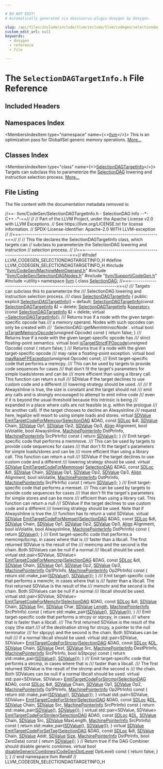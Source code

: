 ```yaml
---

# DO NOT EDIT!
# Automatically generated via docusaurus-plugin-doxygen by Doxygen.

slug: /api/files/include/include/llvm/include/llvm/codegen/selectiondagtargetinfo-h
custom_edit_url: null
keywords:
  - doxygen
  - reference
  - file

---
```





# The `SelectionDAGTargetInfo.h` File Reference

<DoxygenPage pluginConfig={pluginConfig}>



## Included Headers

<IncludesList>
<IncludesListItem
  filePath="llvm/CodeGen/MachineMemOperand.h"
  permalink="/docs/api/files/include/include/llvm/include/llvm/codegen/machinememoperand-h"
  isLocal="true" />
<IncludesListItem
  filePath="llvm/CodeGen/SelectionDAGNodes.h"
  permalink="/docs/api/files/include/include/llvm/include/llvm/codegen/selectiondagnodes-h"
  isLocal="true" />
<IncludesListItem
  filePath="llvm/Support/CodeGen.h"
  permalink="/docs/api/files/include/include/llvm/include/llvm/support/codegen-h"
  isLocal="true" />
<IncludesListItem
  filePath="utility"
  permalink=""
  isLocal="false" />
</IncludesList>

## Namespaces Index

<MembersIndex>

<MembersIndexItem
  type="namespace"
  name={<><a href="/docs/api/namespaces/llvm">llvm</a></>}>
This is an optimization pass for GlobalISel generic memory operations. <a href="/docs/api/namespaces/llvm/#details">More...</a>
</MembersIndexItem>

</MembersIndex>

## Classes Index

<MembersIndex>

<MembersIndexItem
  type="class"
  name={<><a href="/docs/api/classes/llvm/selectiondagtargetinfo">SelectionDAGTargetInfo</a></>}>
Targets can subclass this to parameterize the <a href="/docs/api/classes/llvm/selectiondag">SelectionDAG</a> lowering and instruction selection process. <a href="/docs/api/classes/llvm/selectiondagtargetinfo/#details">More...</a>
</MembersIndexItem>

</MembersIndex>


## File Listing

The file content with the documentation metadata removed is:

<ProgramListing>

<Link id="l00001" /><CodeLine lineNumber="1"><Highlight kind="comment">//==- llvm/CodeGen/SelectionDAGTargetInfo.h - SelectionDAG Info --&#42;- C++ -&#42;-==//</Highlight><Highlight kind="normal"></Highlight></CodeLine>
<Link id="l00002" /><CodeLine lineNumber="2"><Highlight kind="normal"></Highlight><Highlight kind="comment">//</Highlight><Highlight kind="normal"></Highlight></CodeLine>
<Link id="l00003" /><CodeLine lineNumber="3"><Highlight kind="normal"></Highlight><Highlight kind="comment">// Part of the LLVM Project, under the Apache License v2.0 with LLVM Exceptions.</Highlight><Highlight kind="normal"></Highlight></CodeLine>
<Link id="l00004" /><CodeLine lineNumber="4"><Highlight kind="normal"></Highlight><Highlight kind="comment">// See https://llvm.org/LICENSE.txt for license information.</Highlight><Highlight kind="normal"></Highlight></CodeLine>
<Link id="l00005" /><CodeLine lineNumber="5"><Highlight kind="normal"></Highlight><Highlight kind="comment">// SPDX-License-Identifier: Apache-2.0 WITH LLVM-exception</Highlight><Highlight kind="normal"></Highlight></CodeLine>
<Link id="l00006" /><CodeLine lineNumber="6"><Highlight kind="normal"></Highlight><Highlight kind="comment">//</Highlight><Highlight kind="normal"></Highlight></CodeLine>
<Link id="l00007" /><CodeLine lineNumber="7"><Highlight kind="normal"></Highlight><Highlight kind="comment">//===----------------------------------------------------------------------===//</Highlight><Highlight kind="normal"></Highlight></CodeLine>
<Link id="l00008" /><CodeLine lineNumber="8"><Highlight kind="normal"></Highlight><Highlight kind="comment">//</Highlight><Highlight kind="normal"></Highlight></CodeLine>
<Link id="l00009" /><CodeLine lineNumber="9"><Highlight kind="normal"></Highlight><Highlight kind="comment">// This file declares the SelectionDAGTargetInfo class, which targets can</Highlight><Highlight kind="normal"></Highlight></CodeLine>
<Link id="l00010" /><CodeLine lineNumber="10"><Highlight kind="normal"></Highlight><Highlight kind="comment">// subclass to parameterize the SelectionDAG lowering and instruction</Highlight><Highlight kind="normal"></Highlight></CodeLine>
<Link id="l00011" /><CodeLine lineNumber="11"><Highlight kind="normal"></Highlight><Highlight kind="comment">// selection process.</Highlight><Highlight kind="normal"></Highlight></CodeLine>
<Link id="l00012" /><CodeLine lineNumber="12"><Highlight kind="normal"></Highlight><Highlight kind="comment">//</Highlight><Highlight kind="normal"></Highlight></CodeLine>
<Link id="l00013" /><CodeLine lineNumber="13"><Highlight kind="normal"></Highlight><Highlight kind="comment">//===----------------------------------------------------------------------===//</Highlight><Highlight kind="normal"></Highlight></CodeLine>
<Link id="l00014" /><CodeLine lineNumber="14"><Highlight kind="normal"></Highlight></CodeLine>
<Link id="l00015" /><CodeLine lineNumber="15"><Highlight kind="normal"></Highlight><Highlight kind="preprocessor">#ifndef LLVM&#95;CODEGEN&#95;SELECTIONDAGTARGETINFO&#95;H</Highlight><Highlight kind="normal"></Highlight></CodeLine>
<Link id="l00016" /><CodeLine lineNumber="16"><Highlight kind="normal"></Highlight><Highlight kind="preprocessor">#define LLVM&#95;CODEGEN&#95;SELECTIONDAGTARGETINFO&#95;H</Highlight><Highlight kind="normal"></Highlight></CodeLine>
<Link id="l00017" /><CodeLine lineNumber="17"><Highlight kind="normal"></Highlight></CodeLine>
<Link id="l00018" /><CodeLine lineNumber="18"><Highlight kind="normal"></Highlight><Highlight kind="preprocessor">#include &quot;<a href="/docs/api/files/include/include/llvm/include/llvm/codegen/machinememoperand-h">llvm/CodeGen/MachineMemOperand.h</a>&quot;</Highlight><Highlight kind="normal"></Highlight></CodeLine>
<Link id="l00019" /><CodeLine lineNumber="19"><Highlight kind="normal"></Highlight><Highlight kind="preprocessor">#include &quot;<a href="/docs/api/files/include/include/llvm/include/llvm/codegen/selectiondagnodes-h">llvm/CodeGen/SelectionDAGNodes.h</a>&quot;</Highlight><Highlight kind="normal"></Highlight></CodeLine>
<Link id="l00020" /><CodeLine lineNumber="20"><Highlight kind="normal"></Highlight><Highlight kind="preprocessor">#include &quot;<a href="/docs/api/files/include/include/llvm/include/llvm/support/codegen-h">llvm/Support/CodeGen.h</a>&quot;</Highlight><Highlight kind="normal"></Highlight></CodeLine>
<Link id="l00021" /><CodeLine lineNumber="21"><Highlight kind="normal"></Highlight><Highlight kind="preprocessor">#include &lt;utility&gt;</Highlight><Highlight kind="normal"></Highlight></CodeLine>
<Link id="l00022" /><CodeLine lineNumber="22"><Highlight kind="normal"></Highlight></CodeLine>
<Link id="l00023" /><CodeLine lineNumber="23"><Highlight kind="normal"></Highlight><Highlight kind="keyword">namespace </Highlight><Highlight kind="normal"><a href="/docs/api/namespaces/llvm">llvm</a> &#123;</Highlight></CodeLine>
<Link id="l00024" /><CodeLine lineNumber="24"><Highlight kind="normal"></Highlight></CodeLine>
<Link id="l00025" /><CodeLine lineNumber="25"><Highlight kind="normal"></Highlight><Highlight kind="keyword">class </Highlight><Highlight kind="normal"><a href="/docs/api/classes/llvm/selectiondag">SelectionDAG</a>;</Highlight></CodeLine>
<Link id="l00026" /><CodeLine lineNumber="26"><Highlight kind="normal"></Highlight></CodeLine>
<Link id="l00027" /><CodeLine lineNumber="27"><Highlight kind="normal"></Highlight><Highlight kind="comment">//===----------------------------------------------------------------------===//</Highlight><Highlight kind="comment"></Highlight></CodeLine>
<Link id="l00028" /><CodeLine lineNumber="28"><Highlight kind="comment">/// Targets can subclass this to parameterize the</Highlight></CodeLine>
<Link id="l00029" /><CodeLine lineNumber="29"><Highlight kind="comment">/// SelectionDAG lowering and instruction selection process.</Highlight></CodeLine>
<Link id="l00030" /><CodeLine lineNumber="30"><Highlight kind="comment">///</Highlight><Highlight kind="normal"></Highlight></CodeLine>
<Link id="l00031" /><CodeLine lineNumber="31" lineLink="/docs/api/classes/llvm/selectiondagtargetinfo"><Highlight kind="normal"></Highlight><Highlight kind="keyword">class </Highlight><Highlight kind="normal"><a href="/docs/api/classes/llvm/selectiondagtargetinfo/#ab0502306e2beb993aea908a84217c469">SelectionDAGTargetInfo</a> &#123;</Highlight></CodeLine>
<Link id="l00032" /><CodeLine lineNumber="32"><Highlight kind="normal"></Highlight><Highlight kind="keyword">public</Highlight><Highlight kind="normal">:</Highlight></CodeLine>
<Link id="l00033" /><CodeLine lineNumber="33" lineLink="/docs/api/classes/llvm/selectiondagtargetinfo/#ab0502306e2beb993aea908a84217c469"><Highlight kind="normal">  </Highlight><Highlight kind="keyword">explicit</Highlight><Highlight kind="normal"> <a href="/docs/api/classes/llvm/selectiondagtargetinfo/#ab0502306e2beb993aea908a84217c469">SelectionDAGTargetInfo</a>() = </Highlight><Highlight kind="keywordflow">default</Highlight><Highlight kind="normal">;</Highlight></CodeLine>
<Link id="l00034" /><CodeLine lineNumber="34" lineLink="/docs/api/classes/llvm/selectiondagtargetinfo/#aa61bd410a94f8b698f843aef6ae6e7ca"><Highlight kind="normal">  <a href="/docs/api/classes/llvm/selectiondagtargetinfo/#aa61bd410a94f8b698f843aef6ae6e7ca">SelectionDAGTargetInfo</a>(</Highlight><Highlight kind="keyword">const</Highlight><Highlight kind="normal"> <a href="/docs/api/classes/llvm/selectiondagtargetinfo/#ab0502306e2beb993aea908a84217c469">SelectionDAGTargetInfo</a> &amp;) = </Highlight><Highlight kind="keyword">delete</Highlight><Highlight kind="normal">;</Highlight></CodeLine>
<Link id="l00035" /><CodeLine lineNumber="35" lineLink="/docs/api/classes/llvm/selectiondagtargetinfo/#a83d3088ad6a2fea8b4957804d0448c84"><Highlight kind="normal">  <a href="/docs/api/classes/llvm/selectiondagtargetinfo/#ab0502306e2beb993aea908a84217c469">SelectionDAGTargetInfo</a> &amp;<a href="/docs/api/classes/llvm/selectiondagtargetinfo/#a83d3088ad6a2fea8b4957804d0448c84">operator=</a>(</Highlight><Highlight kind="keyword">const</Highlight><Highlight kind="normal"> <a href="/docs/api/classes/llvm/selectiondagtargetinfo/#ab0502306e2beb993aea908a84217c469">SelectionDAGTargetInfo</a> &amp;) = </Highlight><Highlight kind="keyword">delete</Highlight><Highlight kind="normal">;</Highlight></CodeLine>
<Link id="l00036" /><CodeLine lineNumber="36" lineLink="/docs/api/classes/llvm/selectiondagtargetinfo/#aea52b103c6c25ded5378afead657baf0"><Highlight kind="normal">  </Highlight><Highlight kind="keyword">virtual</Highlight><Highlight kind="normal"> <a href="/docs/api/classes/llvm/selectiondagtargetinfo/#aea52b103c6c25ded5378afead657baf0">~SelectionDAGTargetInfo</a>();</Highlight></CodeLine>
<Link id="l00037" /><CodeLine lineNumber="37"><Highlight kind="normal"></Highlight><Highlight kind="comment"></Highlight></CodeLine>
<Link id="l00038" /><CodeLine lineNumber="38"><Highlight kind="comment">  /// Returns true if a node with the given target-specific opcode has</Highlight></CodeLine>
<Link id="l00039" /><CodeLine lineNumber="39"><Highlight kind="comment">  /// a memory operand. Nodes with such opcodes can only be created with</Highlight></CodeLine>
<Link id="l00040" /><CodeLine lineNumber="40"><Highlight kind="comment">  /// &#96;SelectionDAG::getMemIntrinsicNode&#96;.</Highlight><Highlight kind="normal"></Highlight></CodeLine>
<Link id="l00041" /><CodeLine lineNumber="41" lineLink="/docs/api/classes/llvm/selectiondagtargetinfo/#a3c0c3b26a895016d5ee61ee67b858e1c"><Highlight kind="normal">  </Highlight><Highlight kind="keyword">virtual</Highlight><Highlight kind="normal"> </Highlight><Highlight kind="keywordtype">bool</Highlight><Highlight kind="normal"> <a href="/docs/api/classes/llvm/selectiondagtargetinfo/#a3c0c3b26a895016d5ee61ee67b858e1c">isTargetMemoryOpcode</a>(</Highlight><Highlight kind="keywordtype">unsigned</Highlight><Highlight kind="normal"> Opcode)</Highlight><Highlight kind="keyword"> const </Highlight><Highlight kind="normal">&#123; </Highlight><Highlight kind="keywordflow">return</Highlight><Highlight kind="normal"> </Highlight><Highlight kind="keyword">false</Highlight><Highlight kind="normal">; &#125;</Highlight></CodeLine>
<Link id="l00042" /><CodeLine lineNumber="42"><Highlight kind="normal"></Highlight><Highlight kind="comment"></Highlight></CodeLine>
<Link id="l00043" /><CodeLine lineNumber="43"><Highlight kind="comment">  /// Returns true if a node with the given target-specific opcode has</Highlight></CodeLine>
<Link id="l00044" /><CodeLine lineNumber="44"><Highlight kind="comment">  /// strict floating-point semantics.</Highlight><Highlight kind="normal"></Highlight></CodeLine>
<Link id="l00045" /><CodeLine lineNumber="45" lineLink="/docs/api/classes/llvm/selectiondagtargetinfo/#a1c7d8ab00dd44b2113928891f3d0884b"><Highlight kind="normal">  </Highlight><Highlight kind="keyword">virtual</Highlight><Highlight kind="normal"> </Highlight><Highlight kind="keywordtype">bool</Highlight><Highlight kind="normal"> <a href="/docs/api/classes/llvm/selectiondagtargetinfo/#a1c7d8ab00dd44b2113928891f3d0884b">isTargetStrictFPOpcode</a>(</Highlight><Highlight kind="keywordtype">unsigned</Highlight><Highlight kind="normal"> Opcode)</Highlight><Highlight kind="keyword"> const </Highlight><Highlight kind="normal">&#123; </Highlight><Highlight kind="keywordflow">return</Highlight><Highlight kind="normal"> </Highlight><Highlight kind="keyword">false</Highlight><Highlight kind="normal">; &#125;</Highlight></CodeLine>
<Link id="l00046" /><CodeLine lineNumber="46"><Highlight kind="normal"></Highlight><Highlight kind="comment"></Highlight></CodeLine>
<Link id="l00047" /><CodeLine lineNumber="47"><Highlight kind="comment">  /// Returns true if a node with the given target-specific opcode</Highlight></CodeLine>
<Link id="l00048" /><CodeLine lineNumber="48"><Highlight kind="comment">  /// may raise a floating-point exception.</Highlight><Highlight kind="normal"></Highlight></CodeLine>
<Link id="l00049" /><CodeLine lineNumber="49"><Highlight kind="normal">  </Highlight><Highlight kind="keyword">virtual</Highlight><Highlight kind="normal"> </Highlight><Highlight kind="keywordtype">bool</Highlight><Highlight kind="normal"> <a href="/docs/api/classes/llvm/selectiondagtargetinfo/#a27c3023f4c7395f3fadd98797bfd6e15">mayRaiseFPException</a>(</Highlight><Highlight kind="keywordtype">unsigned</Highlight><Highlight kind="normal"> Opcode) </Highlight><Highlight kind="keyword">const</Highlight><Highlight kind="normal">;</Highlight></CodeLine>
<Link id="l00050" /><CodeLine lineNumber="50"><Highlight kind="normal"></Highlight><Highlight kind="comment"></Highlight></CodeLine>
<Link id="l00051" /><CodeLine lineNumber="51"><Highlight kind="comment">  /// Emit target-specific code that performs a memcpy.</Highlight></CodeLine>
<Link id="l00052" /><CodeLine lineNumber="52"><Highlight kind="comment">  /// This can be used by targets to provide code sequences for cases</Highlight></CodeLine>
<Link id="l00053" /><CodeLine lineNumber="53"><Highlight kind="comment">  /// that don&#39;t fit the target&#39;s parameters for simple loads/stores and can be</Highlight></CodeLine>
<Link id="l00054" /><CodeLine lineNumber="54"><Highlight kind="comment">  /// more efficient than using a library call. This function can return a null</Highlight></CodeLine>
<Link id="l00055" /><CodeLine lineNumber="55"><Highlight kind="comment">  /// SDValue if the target declines to use custom code and a different</Highlight></CodeLine>
<Link id="l00056" /><CodeLine lineNumber="56"><Highlight kind="comment">  /// lowering strategy should be used.</Highlight></CodeLine>
<Link id="l00057" /><CodeLine lineNumber="57"><Highlight kind="comment">  ///</Highlight></CodeLine>
<Link id="l00058" /><CodeLine lineNumber="58"><Highlight kind="comment">  /// If AlwaysInline is true, the size is constant and the target should not</Highlight></CodeLine>
<Link id="l00059" /><CodeLine lineNumber="59"><Highlight kind="comment">  /// emit any calls and is strongly encouraged to attempt to emit inline code</Highlight></CodeLine>
<Link id="l00060" /><CodeLine lineNumber="60"><Highlight kind="comment">  /// even if it is beyond the usual threshold because this intrinsic is being</Highlight></CodeLine>
<Link id="l00061" /><CodeLine lineNumber="61"><Highlight kind="comment">  /// expanded in a place where calls are not feasible (e.g. within the prologue</Highlight></CodeLine>
<Link id="l00062" /><CodeLine lineNumber="62"><Highlight kind="comment">  /// for another call). If the target chooses to decline an AlwaysInline</Highlight></CodeLine>
<Link id="l00063" /><CodeLine lineNumber="63"><Highlight kind="comment">  /// request here, legalize will resort to using simple loads and stores.</Highlight><Highlight kind="normal"></Highlight></CodeLine>
<Link id="l00064" /><CodeLine lineNumber="64" lineLink="/docs/api/classes/llvm/selectiondagtargetinfo/#a67bbb4792405a5b68e5802e46549afd6"><Highlight kind="normal">  </Highlight><Highlight kind="keyword">virtual</Highlight><Highlight kind="normal"> <a href="/docs/api/classes/llvm/sdvalue">SDValue</a> <a href="/docs/api/classes/llvm/selectiondagtargetinfo/#a67bbb4792405a5b68e5802e46549afd6">EmitTargetCodeForMemcpy</a>(<a href="/docs/api/classes/llvm/selectiondag">SelectionDAG</a> &amp;DAG, </Highlight><Highlight kind="keyword">const</Highlight><Highlight kind="normal"> <a href="/docs/api/classes/llvm/sdloc">SDLoc</a> &amp;dl,</Highlight></CodeLine>
<Link id="l00065" /><CodeLine lineNumber="65"><Highlight kind="normal">                                          <a href="/docs/api/classes/llvm/sdvalue">SDValue</a> Chain, <a href="/docs/api/classes/llvm/sdvalue">SDValue</a> Op1,</Highlight></CodeLine>
<Link id="l00066" /><CodeLine lineNumber="66"><Highlight kind="normal">                                          <a href="/docs/api/classes/llvm/sdvalue">SDValue</a> Op2, <a href="/docs/api/classes/llvm/sdvalue">SDValue</a> Op3,</Highlight></CodeLine>
<Link id="l00067" /><CodeLine lineNumber="67"><Highlight kind="normal">                                          <a href="/docs/api/structs/llvm/align">Align</a> Alignment, </Highlight><Highlight kind="keywordtype">bool</Highlight><Highlight kind="normal"> isVolatile,</Highlight></CodeLine>
<Link id="l00068" /><CodeLine lineNumber="68"><Highlight kind="normal">                                          </Highlight><Highlight kind="keywordtype">bool</Highlight><Highlight kind="normal"> AlwaysInline,</Highlight></CodeLine>
<Link id="l00069" /><CodeLine lineNumber="69"><Highlight kind="normal">                                          <a href="/docs/api/structs/llvm/machinepointerinfo">MachinePointerInfo</a> DstPtrInfo,</Highlight></CodeLine>
<Link id="l00070" /><CodeLine lineNumber="70"><Highlight kind="normal">                                          <a href="/docs/api/structs/llvm/machinepointerinfo">MachinePointerInfo</a> SrcPtrInfo)</Highlight><Highlight kind="keyword"> const </Highlight><Highlight kind="normal">&#123;</Highlight></CodeLine>
<Link id="l00071" /><CodeLine lineNumber="71"><Highlight kind="normal">    </Highlight><Highlight kind="keywordflow">return</Highlight><Highlight kind="normal"> <a href="/docs/api/files/lib/lib/target/lib/target/aarch64/aarch64isellowering-cpp/#a51cb24bd3e700fcf2f93d1afbb555a16">SDValue</a>();</Highlight></CodeLine>
<Link id="l00072" /><CodeLine lineNumber="72"><Highlight kind="normal">  &#125;</Highlight></CodeLine>
<Link id="l00073" /><CodeLine lineNumber="73"><Highlight kind="normal"></Highlight><Highlight kind="comment"></Highlight></CodeLine>
<Link id="l00074" /><CodeLine lineNumber="74"><Highlight kind="comment">  /// Emit target-specific code that performs a memmove.</Highlight></CodeLine>
<Link id="l00075" /><CodeLine lineNumber="75"><Highlight kind="comment">  /// This can be used by targets to provide code sequences for cases</Highlight></CodeLine>
<Link id="l00076" /><CodeLine lineNumber="76"><Highlight kind="comment">  /// that don&#39;t fit the target&#39;s parameters for simple loads/stores and can be</Highlight></CodeLine>
<Link id="l00077" /><CodeLine lineNumber="77"><Highlight kind="comment">  /// more efficient than using a library call. This function can return a null</Highlight></CodeLine>
<Link id="l00078" /><CodeLine lineNumber="78"><Highlight kind="comment">  /// SDValue if the target declines to use custom code and a different</Highlight></CodeLine>
<Link id="l00079" /><CodeLine lineNumber="79"><Highlight kind="comment">  /// lowering strategy should be used.</Highlight><Highlight kind="normal"></Highlight></CodeLine>
<Link id="l00080" /><CodeLine lineNumber="80" lineLink="/docs/api/classes/llvm/selectiondagtargetinfo/#a4caafbad4d4d744ef029e7306ce6f0ce"><Highlight kind="normal">  </Highlight><Highlight kind="keyword">virtual</Highlight><Highlight kind="normal"> <a href="/docs/api/classes/llvm/sdvalue">SDValue</a> <a href="/docs/api/classes/llvm/selectiondagtargetinfo/#a4caafbad4d4d744ef029e7306ce6f0ce">EmitTargetCodeForMemmove</a>(</Highlight></CodeLine>
<Link id="l00081" /><CodeLine lineNumber="81"><Highlight kind="normal">      <a href="/docs/api/classes/llvm/selectiondag">SelectionDAG</a> &amp;DAG, </Highlight><Highlight kind="keyword">const</Highlight><Highlight kind="normal"> <a href="/docs/api/classes/llvm/sdloc">SDLoc</a> &amp;dl, <a href="/docs/api/classes/llvm/sdvalue">SDValue</a> Chain, <a href="/docs/api/classes/llvm/sdvalue">SDValue</a> Op1,</Highlight></CodeLine>
<Link id="l00082" /><CodeLine lineNumber="82"><Highlight kind="normal">      <a href="/docs/api/classes/llvm/sdvalue">SDValue</a> Op2, <a href="/docs/api/classes/llvm/sdvalue">SDValue</a> Op3, <a href="/docs/api/structs/llvm/align">Align</a> Alignment, </Highlight><Highlight kind="keywordtype">bool</Highlight><Highlight kind="normal"> isVolatile,</Highlight></CodeLine>
<Link id="l00083" /><CodeLine lineNumber="83"><Highlight kind="normal">      <a href="/docs/api/structs/llvm/machinepointerinfo">MachinePointerInfo</a> DstPtrInfo, <a href="/docs/api/structs/llvm/machinepointerinfo">MachinePointerInfo</a> SrcPtrInfo)</Highlight><Highlight kind="keyword"> const </Highlight><Highlight kind="normal">&#123;</Highlight></CodeLine>
<Link id="l00084" /><CodeLine lineNumber="84"><Highlight kind="normal">    </Highlight><Highlight kind="keywordflow">return</Highlight><Highlight kind="normal"> <a href="/docs/api/files/lib/lib/target/lib/target/aarch64/aarch64isellowering-cpp/#a51cb24bd3e700fcf2f93d1afbb555a16">SDValue</a>();</Highlight></CodeLine>
<Link id="l00085" /><CodeLine lineNumber="85"><Highlight kind="normal">  &#125;</Highlight></CodeLine>
<Link id="l00086" /><CodeLine lineNumber="86"><Highlight kind="normal"></Highlight><Highlight kind="comment"></Highlight></CodeLine>
<Link id="l00087" /><CodeLine lineNumber="87"><Highlight kind="comment">  /// Emit target-specific code that performs a memset.</Highlight></CodeLine>
<Link id="l00088" /><CodeLine lineNumber="88"><Highlight kind="comment">  /// This can be used by targets to provide code sequences for cases</Highlight></CodeLine>
<Link id="l00089" /><CodeLine lineNumber="89"><Highlight kind="comment">  /// that don&#39;t fit the target&#39;s parameters for simple stores and can be more</Highlight></CodeLine>
<Link id="l00090" /><CodeLine lineNumber="90"><Highlight kind="comment">  /// efficient than using a library call. This function can return a null</Highlight></CodeLine>
<Link id="l00091" /><CodeLine lineNumber="91"><Highlight kind="comment">  /// SDValue if the target declines to use custom code and a different</Highlight></CodeLine>
<Link id="l00092" /><CodeLine lineNumber="92"><Highlight kind="comment">  /// lowering strategy should be used. Note that if AlwaysInline is true the</Highlight></CodeLine>
<Link id="l00093" /><CodeLine lineNumber="93"><Highlight kind="comment">  /// function has to return a valid SDValue.</Highlight><Highlight kind="normal"></Highlight></CodeLine>
<Link id="l00094" /><CodeLine lineNumber="94" lineLink="/docs/api/classes/llvm/selectiondagtargetinfo/#a40967b1d1d4b4759d47d044e2d30da5c"><Highlight kind="normal">  </Highlight><Highlight kind="keyword">virtual</Highlight><Highlight kind="normal"> <a href="/docs/api/classes/llvm/sdvalue">SDValue</a> <a href="/docs/api/classes/llvm/selectiondagtargetinfo/#a40967b1d1d4b4759d47d044e2d30da5c">EmitTargetCodeForMemset</a>(<a href="/docs/api/classes/llvm/selectiondag">SelectionDAG</a> &amp;DAG, </Highlight><Highlight kind="keyword">const</Highlight><Highlight kind="normal"> <a href="/docs/api/classes/llvm/sdloc">SDLoc</a> &amp;dl,</Highlight></CodeLine>
<Link id="l00095" /><CodeLine lineNumber="95"><Highlight kind="normal">                                          <a href="/docs/api/classes/llvm/sdvalue">SDValue</a> Chain, <a href="/docs/api/classes/llvm/sdvalue">SDValue</a> Op1,</Highlight></CodeLine>
<Link id="l00096" /><CodeLine lineNumber="96"><Highlight kind="normal">                                          <a href="/docs/api/classes/llvm/sdvalue">SDValue</a> Op2, <a href="/docs/api/classes/llvm/sdvalue">SDValue</a> Op3,</Highlight></CodeLine>
<Link id="l00097" /><CodeLine lineNumber="97"><Highlight kind="normal">                                          <a href="/docs/api/structs/llvm/align">Align</a> Alignment, </Highlight><Highlight kind="keywordtype">bool</Highlight><Highlight kind="normal"> isVolatile,</Highlight></CodeLine>
<Link id="l00098" /><CodeLine lineNumber="98"><Highlight kind="normal">                                          </Highlight><Highlight kind="keywordtype">bool</Highlight><Highlight kind="normal"> AlwaysInline,</Highlight></CodeLine>
<Link id="l00099" /><CodeLine lineNumber="99"><Highlight kind="normal">                                          <a href="/docs/api/structs/llvm/machinepointerinfo">MachinePointerInfo</a> DstPtrInfo)</Highlight><Highlight kind="keyword"> const </Highlight><Highlight kind="normal">&#123;</Highlight></CodeLine>
<Link id="l00100" /><CodeLine lineNumber="100"><Highlight kind="normal">    </Highlight><Highlight kind="keywordflow">return</Highlight><Highlight kind="normal"> <a href="/docs/api/files/lib/lib/target/lib/target/aarch64/aarch64isellowering-cpp/#a51cb24bd3e700fcf2f93d1afbb555a16">SDValue</a>();</Highlight></CodeLine>
<Link id="l00101" /><CodeLine lineNumber="101"><Highlight kind="normal">  &#125;</Highlight></CodeLine>
<Link id="l00102" /><CodeLine lineNumber="102"><Highlight kind="normal"></Highlight><Highlight kind="comment"></Highlight></CodeLine>
<Link id="l00103" /><CodeLine lineNumber="103"><Highlight kind="comment">  /// Emit target-specific code that performs a memcmp/bcmp, in cases where that is</Highlight></CodeLine>
<Link id="l00104" /><CodeLine lineNumber="104"><Highlight kind="comment">  /// faster than a libcall. The first returned SDValue is the result of the</Highlight></CodeLine>
<Link id="l00105" /><CodeLine lineNumber="105"><Highlight kind="comment">  /// memcmp and the second is the chain. Both SDValues can be null if a normal</Highlight></CodeLine>
<Link id="l00106" /><CodeLine lineNumber="106"><Highlight kind="comment">  /// libcall should be used.</Highlight><Highlight kind="normal"></Highlight></CodeLine>
<Link id="l00107" /><CodeLine lineNumber="107"><Highlight kind="normal">  </Highlight><Highlight kind="keyword">virtual</Highlight><Highlight kind="normal"> std::pair&lt;SDValue, SDValue&gt;</Highlight></CodeLine>
<Link id="l00108" /><CodeLine lineNumber="108" lineLink="/docs/api/classes/llvm/selectiondagtargetinfo/#a4516852c8aca6ffe73e55e46f57e343f"><Highlight kind="normal">  <a href="/docs/api/classes/llvm/selectiondagtargetinfo/#a4516852c8aca6ffe73e55e46f57e343f">EmitTargetCodeForMemcmp</a>(<a href="/docs/api/classes/llvm/selectiondag">SelectionDAG</a> &amp;DAG, </Highlight><Highlight kind="keyword">const</Highlight><Highlight kind="normal"> <a href="/docs/api/classes/llvm/sdloc">SDLoc</a> &amp;dl, <a href="/docs/api/classes/llvm/sdvalue">SDValue</a> Chain,</Highlight></CodeLine>
<Link id="l00109" /><CodeLine lineNumber="109"><Highlight kind="normal">                          <a href="/docs/api/classes/llvm/sdvalue">SDValue</a> Op1, <a href="/docs/api/classes/llvm/sdvalue">SDValue</a> Op2, <a href="/docs/api/classes/llvm/sdvalue">SDValue</a> Op3,</Highlight></CodeLine>
<Link id="l00110" /><CodeLine lineNumber="110"><Highlight kind="normal">                          <a href="/docs/api/structs/llvm/machinepointerinfo">MachinePointerInfo</a> Op1PtrInfo,</Highlight></CodeLine>
<Link id="l00111" /><CodeLine lineNumber="111"><Highlight kind="normal">                          <a href="/docs/api/structs/llvm/machinepointerinfo">MachinePointerInfo</a> Op2PtrInfo)</Highlight><Highlight kind="keyword"> const </Highlight><Highlight kind="normal">&#123;</Highlight></CodeLine>
<Link id="l00112" /><CodeLine lineNumber="112"><Highlight kind="normal">    </Highlight><Highlight kind="keywordflow">return</Highlight><Highlight kind="normal"> std::make&#95;pair(<a href="/docs/api/files/lib/lib/target/lib/target/aarch64/aarch64isellowering-cpp/#a51cb24bd3e700fcf2f93d1afbb555a16">SDValue</a>(), <a href="/docs/api/files/lib/lib/target/lib/target/aarch64/aarch64isellowering-cpp/#a51cb24bd3e700fcf2f93d1afbb555a16">SDValue</a>());</Highlight></CodeLine>
<Link id="l00113" /><CodeLine lineNumber="113"><Highlight kind="normal">  &#125;</Highlight></CodeLine>
<Link id="l00114" /><CodeLine lineNumber="114"><Highlight kind="normal"></Highlight><Highlight kind="comment"></Highlight></CodeLine>
<Link id="l00115" /><CodeLine lineNumber="115"><Highlight kind="comment">  /// Emit target-specific code that performs a memchr, in cases where that is</Highlight></CodeLine>
<Link id="l00116" /><CodeLine lineNumber="116"><Highlight kind="comment">  /// faster than a libcall. The first returned SDValue is the result of the</Highlight></CodeLine>
<Link id="l00117" /><CodeLine lineNumber="117"><Highlight kind="comment">  /// memchr and the second is the chain. Both SDValues can be null if a normal</Highlight></CodeLine>
<Link id="l00118" /><CodeLine lineNumber="118"><Highlight kind="comment">  /// libcall should be used.</Highlight><Highlight kind="normal"></Highlight></CodeLine>
<Link id="l00119" /><CodeLine lineNumber="119"><Highlight kind="normal">  </Highlight><Highlight kind="keyword">virtual</Highlight><Highlight kind="normal"> std::pair&lt;SDValue, SDValue&gt;</Highlight></CodeLine>
<Link id="l00120" /><CodeLine lineNumber="120" lineLink="/docs/api/classes/llvm/selectiondagtargetinfo/#a7421121667c86338edabcd58422fc0de"><Highlight kind="normal">  <a href="/docs/api/classes/llvm/selectiondagtargetinfo/#a7421121667c86338edabcd58422fc0de">EmitTargetCodeForMemchr</a>(<a href="/docs/api/classes/llvm/selectiondag">SelectionDAG</a> &amp;DAG, </Highlight><Highlight kind="keyword">const</Highlight><Highlight kind="normal"> <a href="/docs/api/classes/llvm/sdloc">SDLoc</a> &amp;dl, <a href="/docs/api/classes/llvm/sdvalue">SDValue</a> Chain,</Highlight></CodeLine>
<Link id="l00121" /><CodeLine lineNumber="121"><Highlight kind="normal">                          <a href="/docs/api/classes/llvm/sdvalue">SDValue</a> Src, <a href="/docs/api/classes/llvm/sdvalue">SDValue</a> Char, <a href="/docs/api/classes/llvm/sdvalue">SDValue</a> <a href="/docs/api/namespaces/llvm/#a05f5b9a11bdcc5feba62899f95dcf878af6d9f1c7b49b7601fae6a545002a6763">Length</a>,</Highlight></CodeLine>
<Link id="l00122" /><CodeLine lineNumber="122"><Highlight kind="normal">                          <a href="/docs/api/structs/llvm/machinepointerinfo">MachinePointerInfo</a> SrcPtrInfo)</Highlight><Highlight kind="keyword"> const </Highlight><Highlight kind="normal">&#123;</Highlight></CodeLine>
<Link id="l00123" /><CodeLine lineNumber="123"><Highlight kind="normal">    </Highlight><Highlight kind="keywordflow">return</Highlight><Highlight kind="normal"> std::make&#95;pair(<a href="/docs/api/files/lib/lib/target/lib/target/aarch64/aarch64isellowering-cpp/#a51cb24bd3e700fcf2f93d1afbb555a16">SDValue</a>(), <a href="/docs/api/files/lib/lib/target/lib/target/aarch64/aarch64isellowering-cpp/#a51cb24bd3e700fcf2f93d1afbb555a16">SDValue</a>());</Highlight></CodeLine>
<Link id="l00124" /><CodeLine lineNumber="124"><Highlight kind="normal">  &#125;</Highlight></CodeLine>
<Link id="l00125" /><CodeLine lineNumber="125"><Highlight kind="normal"></Highlight><Highlight kind="comment"></Highlight></CodeLine>
<Link id="l00126" /><CodeLine lineNumber="126"><Highlight kind="comment">  /// Emit target-specific code that performs a strcpy or stpcpy, in cases</Highlight></CodeLine>
<Link id="l00127" /><CodeLine lineNumber="127"><Highlight kind="comment">  /// where that is faster than a libcall.</Highlight></CodeLine>
<Link id="l00128" /><CodeLine lineNumber="128"><Highlight kind="comment">  /// The first returned SDValue is the result of the copy (the start</Highlight></CodeLine>
<Link id="l00129" /><CodeLine lineNumber="129"><Highlight kind="comment">  /// of the destination string for strcpy, a pointer to the null terminator</Highlight></CodeLine>
<Link id="l00130" /><CodeLine lineNumber="130"><Highlight kind="comment">  /// for stpcpy) and the second is the chain.  Both SDValues can be null</Highlight></CodeLine>
<Link id="l00131" /><CodeLine lineNumber="131"><Highlight kind="comment">  /// if a normal libcall should be used.</Highlight><Highlight kind="normal"></Highlight></CodeLine>
<Link id="l00132" /><CodeLine lineNumber="132"><Highlight kind="normal">  </Highlight><Highlight kind="keyword">virtual</Highlight><Highlight kind="normal"> std::pair&lt;SDValue, SDValue&gt;</Highlight></CodeLine>
<Link id="l00133" /><CodeLine lineNumber="133" lineLink="/docs/api/classes/llvm/selectiondagtargetinfo/#a65ab13bbeee8f7d42c34cce961e1a5cf"><Highlight kind="normal">  <a href="/docs/api/classes/llvm/selectiondagtargetinfo/#a65ab13bbeee8f7d42c34cce961e1a5cf">EmitTargetCodeForStrcpy</a>(<a href="/docs/api/classes/llvm/selectiondag">SelectionDAG</a> &amp;DAG, </Highlight><Highlight kind="keyword">const</Highlight><Highlight kind="normal"> <a href="/docs/api/classes/llvm/sdloc">SDLoc</a> &amp;<a href="/docs/api/files/lib/lib/target/lib/target/arm/armslshardening-cpp/#ad467c4ab9119043f9b7750ab986be61a">DL</a>, <a href="/docs/api/classes/llvm/sdvalue">SDValue</a> Chain,</Highlight></CodeLine>
<Link id="l00134" /><CodeLine lineNumber="134"><Highlight kind="normal">                          <a href="/docs/api/classes/llvm/sdvalue">SDValue</a> Dest, <a href="/docs/api/classes/llvm/sdvalue">SDValue</a> Src,</Highlight></CodeLine>
<Link id="l00135" /><CodeLine lineNumber="135"><Highlight kind="normal">                          <a href="/docs/api/structs/llvm/machinepointerinfo">MachinePointerInfo</a> DestPtrInfo,</Highlight></CodeLine>
<Link id="l00136" /><CodeLine lineNumber="136"><Highlight kind="normal">                          <a href="/docs/api/structs/llvm/machinepointerinfo">MachinePointerInfo</a> SrcPtrInfo, </Highlight><Highlight kind="keywordtype">bool</Highlight><Highlight kind="normal"> isStpcpy)</Highlight><Highlight kind="keyword"> const </Highlight><Highlight kind="normal">&#123;</Highlight></CodeLine>
<Link id="l00137" /><CodeLine lineNumber="137"><Highlight kind="normal">    </Highlight><Highlight kind="keywordflow">return</Highlight><Highlight kind="normal"> std::make&#95;pair(<a href="/docs/api/files/lib/lib/target/lib/target/aarch64/aarch64isellowering-cpp/#a51cb24bd3e700fcf2f93d1afbb555a16">SDValue</a>(), <a href="/docs/api/files/lib/lib/target/lib/target/aarch64/aarch64isellowering-cpp/#a51cb24bd3e700fcf2f93d1afbb555a16">SDValue</a>());</Highlight></CodeLine>
<Link id="l00138" /><CodeLine lineNumber="138"><Highlight kind="normal">  &#125;</Highlight></CodeLine>
<Link id="l00139" /><CodeLine lineNumber="139"><Highlight kind="normal"></Highlight><Highlight kind="comment"></Highlight></CodeLine>
<Link id="l00140" /><CodeLine lineNumber="140"><Highlight kind="comment">  /// Emit target-specific code that performs a strcmp, in cases where that is</Highlight></CodeLine>
<Link id="l00141" /><CodeLine lineNumber="141"><Highlight kind="comment">  /// faster than a libcall.</Highlight></CodeLine>
<Link id="l00142" /><CodeLine lineNumber="142"><Highlight kind="comment">  /// The first returned SDValue is the result of the strcmp and the second is</Highlight></CodeLine>
<Link id="l00143" /><CodeLine lineNumber="143"><Highlight kind="comment">  /// the chain. Both SDValues can be null if a normal libcall should be used.</Highlight><Highlight kind="normal"></Highlight></CodeLine>
<Link id="l00144" /><CodeLine lineNumber="144"><Highlight kind="normal">  </Highlight><Highlight kind="keyword">virtual</Highlight><Highlight kind="normal"> std::pair&lt;SDValue, SDValue&gt;</Highlight></CodeLine>
<Link id="l00145" /><CodeLine lineNumber="145" lineLink="/docs/api/classes/llvm/selectiondagtargetinfo/#a947e39cc695af597abaa0346c49f78a7"><Highlight kind="normal">  <a href="/docs/api/classes/llvm/selectiondagtargetinfo/#a947e39cc695af597abaa0346c49f78a7">EmitTargetCodeForStrcmp</a>(<a href="/docs/api/classes/llvm/selectiondag">SelectionDAG</a> &amp;DAG, </Highlight><Highlight kind="keyword">const</Highlight><Highlight kind="normal"> <a href="/docs/api/classes/llvm/sdloc">SDLoc</a> &amp;dl, <a href="/docs/api/classes/llvm/sdvalue">SDValue</a> Chain,</Highlight></CodeLine>
<Link id="l00146" /><CodeLine lineNumber="146"><Highlight kind="normal">                          <a href="/docs/api/classes/llvm/sdvalue">SDValue</a> Op1, <a href="/docs/api/classes/llvm/sdvalue">SDValue</a> Op2,</Highlight></CodeLine>
<Link id="l00147" /><CodeLine lineNumber="147"><Highlight kind="normal">                          <a href="/docs/api/structs/llvm/machinepointerinfo">MachinePointerInfo</a> Op1PtrInfo,</Highlight></CodeLine>
<Link id="l00148" /><CodeLine lineNumber="148"><Highlight kind="normal">                          <a href="/docs/api/structs/llvm/machinepointerinfo">MachinePointerInfo</a> Op2PtrInfo)</Highlight><Highlight kind="keyword"> const </Highlight><Highlight kind="normal">&#123;</Highlight></CodeLine>
<Link id="l00149" /><CodeLine lineNumber="149"><Highlight kind="normal">    </Highlight><Highlight kind="keywordflow">return</Highlight><Highlight kind="normal"> std::make&#95;pair(<a href="/docs/api/files/lib/lib/target/lib/target/aarch64/aarch64isellowering-cpp/#a51cb24bd3e700fcf2f93d1afbb555a16">SDValue</a>(), <a href="/docs/api/files/lib/lib/target/lib/target/aarch64/aarch64isellowering-cpp/#a51cb24bd3e700fcf2f93d1afbb555a16">SDValue</a>());</Highlight></CodeLine>
<Link id="l00150" /><CodeLine lineNumber="150"><Highlight kind="normal">  &#125;</Highlight></CodeLine>
<Link id="l00151" /><CodeLine lineNumber="151"><Highlight kind="normal"></Highlight></CodeLine>
<Link id="l00152" /><CodeLine lineNumber="152"><Highlight kind="normal">  </Highlight><Highlight kind="keyword">virtual</Highlight><Highlight kind="normal"> std::pair&lt;SDValue, SDValue&gt;</Highlight></CodeLine>
<Link id="l00153" /><CodeLine lineNumber="153" lineLink="/docs/api/classes/llvm/selectiondagtargetinfo/#ab362cdf332cdfaabcfee49ba4ab5d7fa"><Highlight kind="normal">  <a href="/docs/api/classes/llvm/selectiondagtargetinfo/#ab362cdf332cdfaabcfee49ba4ab5d7fa">EmitTargetCodeForStrlen</a>(<a href="/docs/api/classes/llvm/selectiondag">SelectionDAG</a> &amp;DAG, </Highlight><Highlight kind="keyword">const</Highlight><Highlight kind="normal"> <a href="/docs/api/classes/llvm/sdloc">SDLoc</a> &amp;<a href="/docs/api/files/lib/lib/target/lib/target/arm/armslshardening-cpp/#ad467c4ab9119043f9b7750ab986be61a">DL</a>, <a href="/docs/api/classes/llvm/sdvalue">SDValue</a> Chain,</Highlight></CodeLine>
<Link id="l00154" /><CodeLine lineNumber="154"><Highlight kind="normal">                          <a href="/docs/api/classes/llvm/sdvalue">SDValue</a> Src, <a href="/docs/api/structs/llvm/machinepointerinfo">MachinePointerInfo</a> SrcPtrInfo)</Highlight><Highlight kind="keyword"> const </Highlight><Highlight kind="normal">&#123;</Highlight></CodeLine>
<Link id="l00155" /><CodeLine lineNumber="155"><Highlight kind="normal">    </Highlight><Highlight kind="keywordflow">return</Highlight><Highlight kind="normal"> std::make&#95;pair(<a href="/docs/api/files/lib/lib/target/lib/target/aarch64/aarch64isellowering-cpp/#a51cb24bd3e700fcf2f93d1afbb555a16">SDValue</a>(), <a href="/docs/api/files/lib/lib/target/lib/target/aarch64/aarch64isellowering-cpp/#a51cb24bd3e700fcf2f93d1afbb555a16">SDValue</a>());</Highlight></CodeLine>
<Link id="l00156" /><CodeLine lineNumber="156"><Highlight kind="normal">  &#125;</Highlight></CodeLine>
<Link id="l00157" /><CodeLine lineNumber="157"><Highlight kind="normal"></Highlight></CodeLine>
<Link id="l00158" /><CodeLine lineNumber="158"><Highlight kind="normal">  </Highlight><Highlight kind="keyword">virtual</Highlight><Highlight kind="normal"> std::pair&lt;SDValue, SDValue&gt;</Highlight></CodeLine>
<Link id="l00159" /><CodeLine lineNumber="159" lineLink="/docs/api/classes/llvm/selectiondagtargetinfo/#a40d551438fa8a8d608647e4c46f26693"><Highlight kind="normal">  <a href="/docs/api/classes/llvm/selectiondagtargetinfo/#a40d551438fa8a8d608647e4c46f26693">EmitTargetCodeForStrnlen</a>(<a href="/docs/api/classes/llvm/selectiondag">SelectionDAG</a> &amp;DAG, </Highlight><Highlight kind="keyword">const</Highlight><Highlight kind="normal"> <a href="/docs/api/classes/llvm/sdloc">SDLoc</a> &amp;<a href="/docs/api/files/lib/lib/target/lib/target/arm/armslshardening-cpp/#ad467c4ab9119043f9b7750ab986be61a">DL</a>, <a href="/docs/api/classes/llvm/sdvalue">SDValue</a> Chain,</Highlight></CodeLine>
<Link id="l00160" /><CodeLine lineNumber="160"><Highlight kind="normal">                           <a href="/docs/api/classes/llvm/sdvalue">SDValue</a> Src, <a href="/docs/api/classes/llvm/sdvalue">SDValue</a> MaxLength,</Highlight></CodeLine>
<Link id="l00161" /><CodeLine lineNumber="161"><Highlight kind="normal">                           <a href="/docs/api/structs/llvm/machinepointerinfo">MachinePointerInfo</a> SrcPtrInfo)</Highlight><Highlight kind="keyword"> const </Highlight><Highlight kind="normal">&#123;</Highlight></CodeLine>
<Link id="l00162" /><CodeLine lineNumber="162"><Highlight kind="normal">    </Highlight><Highlight kind="keywordflow">return</Highlight><Highlight kind="normal"> std::make&#95;pair(<a href="/docs/api/files/lib/lib/target/lib/target/aarch64/aarch64isellowering-cpp/#a51cb24bd3e700fcf2f93d1afbb555a16">SDValue</a>(), <a href="/docs/api/files/lib/lib/target/lib/target/aarch64/aarch64isellowering-cpp/#a51cb24bd3e700fcf2f93d1afbb555a16">SDValue</a>());</Highlight></CodeLine>
<Link id="l00163" /><CodeLine lineNumber="163"><Highlight kind="normal">  &#125;</Highlight></CodeLine>
<Link id="l00164" /><CodeLine lineNumber="164"><Highlight kind="normal"></Highlight></CodeLine>
<Link id="l00165" /><CodeLine lineNumber="165" lineLink="/docs/api/classes/llvm/selectiondagtargetinfo/#ad1cfa2c033245a06d51970733bc1a610"><Highlight kind="normal">  </Highlight><Highlight kind="keyword">virtual</Highlight><Highlight kind="normal"> <a href="/docs/api/classes/llvm/sdvalue">SDValue</a> <a href="/docs/api/classes/llvm/selectiondagtargetinfo/#ad1cfa2c033245a06d51970733bc1a610">EmitTargetCodeForSetTag</a>(<a href="/docs/api/classes/llvm/selectiondag">SelectionDAG</a> &amp;DAG, </Highlight><Highlight kind="keyword">const</Highlight><Highlight kind="normal"> <a href="/docs/api/classes/llvm/sdloc">SDLoc</a> &amp;dl,</Highlight></CodeLine>
<Link id="l00166" /><CodeLine lineNumber="166"><Highlight kind="normal">                                          <a href="/docs/api/classes/llvm/sdvalue">SDValue</a> Chain, <a href="/docs/api/classes/llvm/sdvalue">SDValue</a> Addr,</Highlight></CodeLine>
<Link id="l00167" /><CodeLine lineNumber="167"><Highlight kind="normal">                                          <a href="/docs/api/classes/llvm/sdvalue">SDValue</a> <a href="/docs/api/files/lib/lib/analysis/inlineorder-cpp/#a7ee6f0cb51c3b9056199e9a0001fe8c3a6f6cb72d544962fa333e2e34ce64f719">Size</a>,</Highlight></CodeLine>
<Link id="l00168" /><CodeLine lineNumber="168"><Highlight kind="normal">                                          <a href="/docs/api/structs/llvm/machinepointerinfo">MachinePointerInfo</a> DstPtrInfo,</Highlight></CodeLine>
<Link id="l00169" /><CodeLine lineNumber="169"><Highlight kind="normal">                                          </Highlight><Highlight kind="keywordtype">bool</Highlight><Highlight kind="normal"> ZeroData)</Highlight><Highlight kind="keyword"> const </Highlight><Highlight kind="normal">&#123;</Highlight></CodeLine>
<Link id="l00170" /><CodeLine lineNumber="170"><Highlight kind="normal">    </Highlight><Highlight kind="keywordflow">return</Highlight><Highlight kind="normal"> <a href="/docs/api/files/lib/lib/target/lib/target/aarch64/aarch64isellowering-cpp/#a51cb24bd3e700fcf2f93d1afbb555a16">SDValue</a>();</Highlight></CodeLine>
<Link id="l00171" /><CodeLine lineNumber="171"><Highlight kind="normal">  &#125;</Highlight></CodeLine>
<Link id="l00172" /><CodeLine lineNumber="172"><Highlight kind="normal"></Highlight></CodeLine>
<Link id="l00173" /><CodeLine lineNumber="173"><Highlight kind="normal">  </Highlight><Highlight kind="comment">// Return true if the DAG Combiner should disable generic combines.</Highlight><Highlight kind="normal"></Highlight></CodeLine>
<Link id="l00174" /><CodeLine lineNumber="174" lineLink="/docs/api/classes/llvm/selectiondagtargetinfo/#aa12986acad1a02c7efff04b5bc003a4e"><Highlight kind="normal">  </Highlight><Highlight kind="keyword">virtual</Highlight><Highlight kind="normal"> </Highlight><Highlight kind="keywordtype">bool</Highlight><Highlight kind="normal"> <a href="/docs/api/classes/llvm/selectiondagtargetinfo/#aa12986acad1a02c7efff04b5bc003a4e">disableGenericCombines</a>(<a href="/docs/api/namespaces/llvm/#a8ec1bf8d7b792ca9fac56f8514db18d2">CodeGenOptLevel</a> OptLevel)</Highlight><Highlight kind="keyword"> const </Highlight><Highlight kind="normal">&#123;</Highlight></CodeLine>
<Link id="l00175" /><CodeLine lineNumber="175"><Highlight kind="normal">    </Highlight><Highlight kind="keywordflow">return</Highlight><Highlight kind="normal"> </Highlight><Highlight kind="keyword">false</Highlight><Highlight kind="normal">;</Highlight></CodeLine>
<Link id="l00176" /><CodeLine lineNumber="176"><Highlight kind="normal">  &#125;</Highlight></CodeLine>
<Link id="l00177" /><CodeLine lineNumber="177"><Highlight kind="normal">&#125;;</Highlight></CodeLine>
<Link id="l00178" /><CodeLine lineNumber="178"><Highlight kind="normal"></Highlight></CodeLine>
<Link id="l00179" /><CodeLine lineNumber="179"><Highlight kind="normal">&#125; </Highlight><Highlight kind="comment">// end namespace llvm</Highlight><Highlight kind="normal"></Highlight></CodeLine>
<Link id="l00180" /><CodeLine lineNumber="180"><Highlight kind="normal"></Highlight></CodeLine>
<Link id="l00181" /><CodeLine lineNumber="181"><Highlight kind="normal"></Highlight><Highlight kind="preprocessor">#endif </Highlight><Highlight kind="comment">// LLVM&#95;CODEGEN&#95;SELECTIONDAGTARGETINFO&#95;H</Highlight><Highlight kind="normal"></Highlight></CodeLine>

</ProgramListing>

</DoxygenPage>
